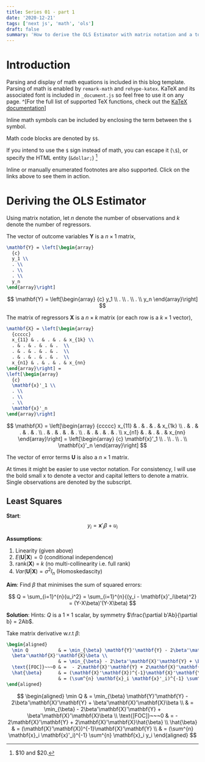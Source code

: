 ```yaml
---
title: Series 01 - part 1
date: '2020-12-21'
tags: ['next js', 'math', 'ols']
draft: false
summary: 'How to derive the OLS Estimator with matrix notation and a tour of math typesetting using markdown with the help of KaTeX.'
---
```


# Introduction

Parsing and display of math equations is included in this blog template. Parsing of math is enabled by `remark-math` and `rehype-katex`.
KaTeX and its associated font is included in `_document.js` so feel free to use it on any page.
^[For the full list of supported TeX functions, check out the [KaTeX documentation](https://katex.org/docs/supported.html)]

Inline math symbols can be included by enclosing the term between the `$` symbol.

Math code blocks are denoted by `$$`.

If you intend to use the `$` sign instead of math, you can escape it (`\$`), or specify the HTML entity (`&dollar;`) [^2]

Inline or manually enumerated footnotes are also supported. Click on the links above to see them in action.

[^2]: \$10 and &dollar;20.

# Deriving the OLS Estimator

Using matrix notation, let $n$ denote the number of observations and $k$ denote the number of regressors.

The vector of outcome variables $\mathbf{Y}$ is a $n \times 1$ matrix,

```tex
\mathbf{Y} = \left[\begin{array}
  {c}
  y_1 \\
  . \\
  . \\
  . \\
  y_n
\end{array}\right]
```

$$
\mathbf{Y} = \left[\begin{array}
  {c}
  y_1 \\
  . \\
  . \\
  . \\
  y_n
\end{array}\right]
$$

The matrix of regressors $\mathbf{X}$ is a $n \times k$ matrix (or each row is a $k \times 1$ vector),

```latex
\mathbf{X} = \left[\begin{array}
  {ccccc}
  x_{11} & . & . & . & x_{1k} \\
  . & . & . & . & .  \\
  . & . & . & . & .  \\
  . & . & . & . & .  \\
  x_{n1} & . & . & . & x_{nn}
\end{array}\right] =
\left[\begin{array}
  {c}
  \mathbf{x}'_1 \\
  . \\
  . \\
  . \\
  \mathbf{x}'_n
\end{array}\right]
```

$$
\mathbf{X} = \left[\begin{array}
  {ccccc}
  x_{11} & . & . & . & x_{1k} \\
  . & . & . & . & .  \\
  . & . & . & . & .  \\
  . & . & . & . & .  \\
  x_{n1} & . & . & . & x_{nn}
\end{array}\right] =
\left[\begin{array}
  {c}
  \mathbf{x}'_1 \\
  . \\
  . \\
  . \\
  \mathbf{x}'_n
\end{array}\right]
$$

The vector of error terms $\mathbf{U}$ is also a $n \times 1$ matrix.

At times it might be easier to use vector notation. For consistency, I will use the bold small x to denote a vector and capital letters to denote a matrix. Single observations are denoted by the subscript.

## Least Squares

**Start**:
$$y_i = \mathbf{x}'_i \beta + u_i$$

**Assumptions**:

1. Linearity (given above)
2. $E(\mathbf{U}|\mathbf{X}) = 0$ (conditional independence)
3. rank($\mathbf{X}$) = $k$ (no multi-collinearity i.e. full rank)
4. $Var(\mathbf{U}|\mathbf{X}) = \sigma^2 I_n$ (Homoskedascity)

**Aim**:
Find $\beta$ that minimises the sum of squared errors:

$$
Q = \sum_{i=1}^{n}{u_i^2} = \sum_{i=1}^{n}{(y_i - \mathbf{x}'_i\beta)^2} = (Y-X\beta)'(Y-X\beta)
$$

**Solution**:
Hints: $Q$ is a $1 \times 1$ scalar, by symmetry $\frac{\partial b'Ab}{\partial b} = 2Ab$.

Take matrix derivative w.r.t $\beta$:

```tex
\begin{aligned}
  \min Q           & = \min_{\beta} \mathbf{Y}'\mathbf{Y} - 2\beta'\mathbf{X}'\mathbf{Y} +
  \beta'\mathbf{X}'\mathbf{X}\beta \\
                   & = \min_{\beta} - 2\beta'\mathbf{X}'\mathbf{Y} + \beta'\mathbf{X}'\mathbf{X}\beta \\
  \text{[FOC]}~~~0 & =  - 2\mathbf{X}'\mathbf{Y} + 2\mathbf{X}'\mathbf{X}\hat{\beta}                  \\
  \hat{\beta}      & = (\mathbf{X}'\mathbf{X})^{-1}\mathbf{X}'\mathbf{Y}                              \\
                   & = (\sum^{n} \mathbf{x}_i \mathbf{x}'_i)^{-1} \sum^{n} \mathbf{x}_i y_i
\end{aligned}
```

$$
\begin{aligned}
  \min Q           & = \min_{\beta} \mathbf{Y}'\mathbf{Y} - 2\beta'\mathbf{X}'\mathbf{Y} +
  \beta'\mathbf{X}'\mathbf{X}\beta \\
                   & = \min_{\beta} - 2\beta'\mathbf{X}'\mathbf{Y} + \beta'\mathbf{X}'\mathbf{X}\beta \\
  \text{[FOC]}~~~0 & =  - 2\mathbf{X}'\mathbf{Y} + 2\mathbf{X}'\mathbf{X}\hat{\beta}                  \\
  \hat{\beta}      & = (\mathbf{X}'\mathbf{X})^{-1}\mathbf{X}'\mathbf{Y}                              \\
                   & = (\sum^{n} \mathbf{x}_i \mathbf{x}'_i)^{-1} \sum^{n} \mathbf{x}_i y_i
\end{aligned}
$$
